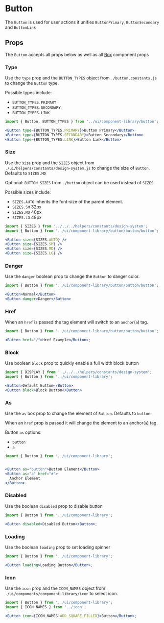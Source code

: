 

# Button

The `Button` is used for user actions it unifies `ButtonPrimary`, `ButtonSecondary` and `ButtonLink`

<Canvas>
  <Story id="ui-components-component-library-button-button-stories-js--default-story" />
</Canvas>

## Props

The `Button` accepts all props below as well as all [Box](/docs/ui-components-ui-box-box-stories-js--default-story#props) component props

<ArgsTable of={Button} />

### Type

Use the `type` prop and the `BUTTON_TYPES` object from `./button.constants.js` to change the `Button` type.

Possible types include:

- `BUTTON_TYPES.PRIMARY`
- `BUTTON_TYPES.SECONDARY`
- `BUTTON_TYPES.LINK`

<Canvas>
  <Story id="ui-components-component-library-button-button-stories-js--type" />
</Canvas>

```jsx
import { Button, BUTTON_TYPES } from '../ui/component-library/button';

<Button type={BUTTON_TYPES.PRIMARY}>Button Primary</Button>
<Button type={BUTTON_TYPES.SECONDARY}>Button Secondary</Button>
<Button type={BUTTON_TYPES.LINK}>Button Link</Button>
```

### Size

Use the `size` prop and the `SIZES` object from `./ui/helpers/constants/design-system.js` to change the size of `Button`. Defaults to `SIZES.MD`

Optional: `BUTTON_SIZES` from `./button` object can be used instead of `SIZES`.

Possible sizes include:

- `SIZES.AUTO` inherits the font-size of the parent element.
- `SIZES.SM` 32px
- `SIZES.MD` 40px
- `SIZES.LG` 48px

<Canvas>
  <Story id="ui-components-component-library-button-button-stories-js--size" />
</Canvas>

```jsx
import { SIZES } from '../../../helpers/constants/design-system';
import { Button } from '../ui/component-library/button/button/button';

<Button size={SIZES.AUTO} />
<Button size={SIZES.SM} />
<Button size={SIZES.MD} />
<Button size={SIZES.LG} />
```

### Danger

Use the `danger` boolean prop to change the `Button` to danger color.

<Canvas>
  <Story id="ui-components-component-library-button-button-stories-js--danger" />
</Canvas>

```jsx
import { Button } from '../ui/component-library/button/button/button';

<Button>Normal</Button>
<Button danger>Danger</Button>
```

### Href

When an `href` is passed the tag element will switch to an `anchor`(`a`) tag.

<Canvas>
  <Story id="ui-components-component-library-button-button-stories-js--href" />
</Canvas>

```jsx
import { Button } from '../ui/component-library/button/button/button';

<Button href="/">Href Example</Button>;
```

### Block

Use boolean `block` prop to quickly enable a full width block button

<Canvas>
  <Story id="ui-components-component-library-button-button-stories-js--block" />
</Canvas>

```jsx
import { DISPLAY } from '../../../helpers/constants/design-system';
import { Button } from '../ui/component-library';

<Button>Default Button</Button>
<Button block>Block Button</Button>
```

### As

Use the `as` box prop to change the element of `Button`. Defaults to `button`.

When an `href` prop is passed it will change the element to an anchor(`a`) tag.

Button `as` options:

- `button`
- `a`

<Canvas>
  <Story id="ui-components-component-library-button-button-stories-js--as" />
</Canvas>

```jsx
import { Button } from '../ui/component-library';


<Button as="button">Button Element</Button>
<Button as="a" href="#">
  Anchor Element
</Button>
```

### Disabled

Use the boolean `disabled` prop to disable button

<Canvas>
  <Story id="ui-components-component-library-button-button-stories-js--disabled" />
</Canvas>

```jsx
import { Button } from '../ui/component-library';

<Button disabled>Disabled Button</Button>;
```

### Loading

Use the boolean `loading` prop to set loading spinner

<Canvas>
  <Story id="ui-components-component-library-button-button-stories-js--loading" />
</Canvas>

```jsx
import { Button } from '../ui/component-library';

<Button loading>Loading Button</Button>;
```

### Icon

Use the `icon` prop and the `ICON_NAMES` object from `./ui/components/component-library/icon` to select icon.

<Canvas>
  <Story id="ui-components-component-library-button-button-stories-js--icon" />
</Canvas>

```jsx
import { Button } from '../ui/component-library';
import { ICON_NAMES } from '../icon';

<Button icon={ICON_NAMES.ADD_SQUARE_FILLED}>Button</Button>;
```
